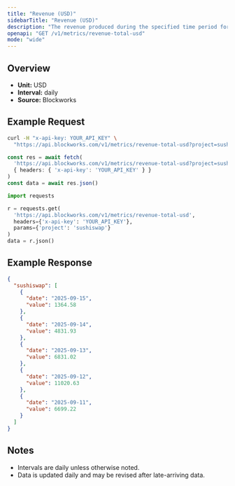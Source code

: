 ```yaml
---
title: "Revenue (USD)"
sidebarTitle: "Revenue (USD)"
description: "The revenue produced during the specified time period for given project."
openapi: "GET /v1/metrics/revenue-total-usd"
mode: "wide"
---
```


## Overview

- **Unit:** USD
- **Interval:** daily
- **Source:** Blockworks

## Example Request

<CodeGroup>

```bash cURL
curl -H "x-api-key: YOUR_API_KEY" \
  "https://api.blockworks.com/v1/metrics/revenue-total-usd?project=sushiswap"
```

```typescript TypeScript
const res = await fetch(
  'https://api.blockworks.com/v1/metrics/revenue-total-usd?project=sushiswap',
  { headers: { 'x-api-key': 'YOUR_API_KEY' } }
)
const data = await res.json()
```

```python Python
import requests

r = requests.get(
  'https://api.blockworks.com/v1/metrics/revenue-total-usd',
  headers={'x-api-key': 'YOUR_API_KEY'},
  params={'project': 'sushiswap'}
)
data = r.json()
```

</CodeGroup>

## Example Response

```json
{
  "sushiswap": [
    {
      "date": "2025-09-15",
      "value": 1364.58
    },
    {
      "date": "2025-09-14",
      "value": 4831.93
    },
    {
      "date": "2025-09-13",
      "value": 6831.02
    },
    {
      "date": "2025-09-12",
      "value": 11020.63
    },
    {
      "date": "2025-09-11",
      "value": 6699.22
    }
  ]
}
```

## Notes
- Intervals are daily unless otherwise noted.
- Data is updated daily and may be revised after late-arriving data.